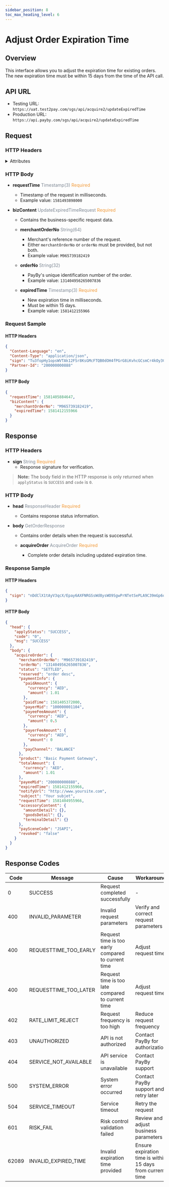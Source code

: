 ```yaml
---
sidebar_position: 8
toc_max_heading_level: 6
---
```


# Adjust Order Expiration Time

## Overview

This interface allows you to adjust the expiration time for existing orders. The new expiration time must be within 15 days from the time of the API call.

## API URL

- Testing URL: `https://uat.test2pay.com/sgs/api/acquire2/updateExpiredTime`
- Production URL: `https://api.payby.com/sgs/api/acquire2/updateExpiredTime`

## Request

### HTTP Headers

<details>
  <summary>Attributes</summary>
  <RequestHeader/>
</details>

### HTTP Body


- **requestTime** <font color='#7d8793'>Timestamp(3)</font> <font color='#f19938'>Required</font>  
  - Timestamp of the request in milliseconds.  
  - Example value: `1581493898000`

- **bizContent** <font color='#7d8793'>UpdateExpiredTimeRequest</font> <font color='#f19938'>Required</font>  
  - Contains the business-specific request data.

  - **merchantOrderNo** <font color='#7d8793'>String(64)</font>  
    - Merchant's reference number of the request.  
    - Either `merchantOrderNo` or `orderNo` must be provided, but not both.  
    - Example value: `M965739182419`

  - **orderNo** <font color='#7d8793'>String(32)</font>  
    - PayBy's unique identification number of the order.  
    - Example value: `131404956265007836`

  - **expiredTime** <font color='#7d8793'>Timestamp(3)</font> <font color='#f19938'>Required</font>  
    - New expiration time in milliseconds.  
    - Must be within 15 days.  
    - Example value: `1581412155966`


### Request Sample

#### HTTP Headers

```json
{
  "Content-Language": "en",
  "Content-Type": "application/json",
  "sign": "Tu3fopHy1opsWVTAk12FSr8KsGMcFTQB0dOH4fPGrG8iKvhcGCsmCr4kOy3CBmv7zXpBNfMxoRW33YPz0Zm6503CDnqxlOZGaOCFSmwnsE01vDzZL489wPj5HEKJ7kk70/muDMiUwJubZoXVtmOGhpvvczJDYIhP/5kpwSkucdkjZwrlp7IGqoFHrgKgZXXieOsUlGJHb9xg+HchtCqCYaOvX+gIK/o88SdgogvGm8NW/N4dzBhnfbwPcC7ue3MO8mwCDkJ/5KavK8TEotSeTvFEyhAvzrd41ccg47SWXZ4UnhvwT06iIYZ67G4Xg24Bc97cQe1XFM9CPd+/8w7uDA==",
  "Partner-Id": "200000000888"
}
```

#### HTTP Body

```json
{
  "requestTime": 1581405884647,
  "bizContent": {
    "merchantOrderNo": "M965739182419",
    "expiredTime": 1581412155966
  }
}
```

## Response

### HTTP Headers


- **sign** <font color='#7d8793'>String</font> <font color='#f19938'>Required</font>  
  - Response signature for verification.


> **Note:** The body field in the HTTP response is only returned when `applyStatus` is `SUCCESS` and `code` is `0`.

### HTTP Body

- **head** <font color='#7d8793'>ResponseHeader</font> <font color='#f19938'>Required</font>  
  - Contains response status information.

- **body** <font color='#7d8793'>GetOrderResponse</font>  
  - Contains order details when the request is successful.

  - **acquireOrder** <font color='#7d8793'>AcquireOrder</font> <font color='#f19938'>Required</font>  
    - Complete order details including updated expiration time.

### Response Sample

#### HTTP Headers

```json
{
  "sign": "nDdClX1tAyV3qcX/Epay6AXFNRGSsWd8ysWO9SgwPrNTetSePLA9C39mGp6qRbjJeqXLEnYLwSkBu5eKdtyVX3tflGLiV2kvRjVfYpTCjXdVL2Pcnv2w+ghjHe2jL988iklk7q5AjAgdtXNphpHcTes9pk6W3bVCbvijH6at0fExUtZ91L1LrnPGELT1IJm/lFW3w4KLh0Gxs7FzDPI9RDfUemObNlRzV8kCtkWahwPgs/hBnS69GyYDKN7ihQX2UiLuP239wl6IA+VG/ZZKHPhLs8bbuOS+LKWORIp6jRt+JsAx7c/Ot1RNyOnHKxPRKJ8bVTohEp39yUz/HwG8oA=="
}
```

#### HTTP Body

```json
{
  "head": {
    "applyStatus": "SUCCESS",
    "code": "0",
    "msg": "SUCCESS"
  },
  "body": {
    "acquireOrder": {
      "merchantOrderNo": "M965739182419",
      "orderNo": "131404956265007836",
      "status": "SETTLED",
      "reserved": "order desc",
      "paymentInfo": {
        "paidAmount": {
          "currency": "AED",
          "amount": 1.01
        },
        "paidTime": 1581405372000,
        "payerMid": "100000001104",
        "payeeFeeAmount": {
          "currency": "AED",
          "amount": 0.5
        },
        "payerFeeAmount": {
          "currency": "AED",
          "amount": 0
        },
        "payChannel": "BALANCE"
      },
      "product": "Basic Payment Gateway",
      "totalAmount": {
        "currency": "AED",
        "amount": 1.01
      },
      "payeeMid": "200000000888",
      "expiredTime": 1581412155966,
      "notifyUrl": "http://www.yoursite.com",
      "subject": "Your subjet",
      "requestTime": 1581404955966,
      "accessoryContent": {
        "amountDetail": {},
        "goodsDetail": {},
        "terminalDetail": {}
      },
      "paySceneCode": "JSAPI",     
      "revoked": "false"
    }
  }
}
```

## Response Codes

| Code  | Message               | Cause                                              | Workaround                                                 |
| ----- | --------------------- | -------------------------------------------------- | ---------------------------------------------------------- |
| 0     | SUCCESS               | Request completed successfully                     | -                                                          |
| 400   | INVALID_PARAMETER     | Invalid request parameters                         | Verify and correct request parameters                      |
| 400   | REQUESTTIME_TOO_EARLY | Request time is too early compared to current time | Adjust request time                                        |
| 400   | REQUESTTIME_TOO_LATER | Request time is too late compared to current time  | Adjust request time                                        |
| 402   | RATE_LIMIT_REJECT     | Request frequency is too high                      | Reduce request frequency                                   |
| 403   | UNAUTHORIZED          | API is not authorized                              | Contact PayBy for authorization                            |
| 404   | SERVICE_NOT_AVAILABLE | API service is unavailable                         | Contact PayBy support                                      |
| 500   | SYSTEM_ERROR          | System error occurred                              | Contact PayBy support and retry later                      |
| 504   | SERVICE_TIMEOUT       | Service timeout                                    | Retry the request                                          |
| 601   | RISK_FAIL             | Risk control validation failed                     | Review and adjust business parameters                      |
| 62089 | INVALID_EXPIRED_TIME  | Invalid expiration time provided                   | Ensure expiration time is within 15 days from current time |
